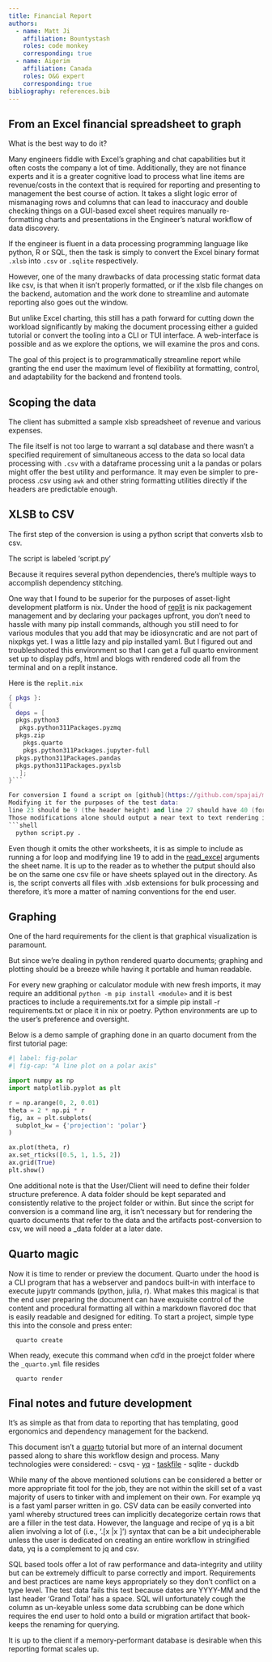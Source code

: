 ```yaml
---
title: Financial Report
authors:
  - name: Matt Ji
    affiliation: Bountystash
    roles: code monkey
    corresponding: true
  - name: Aigerim
    affiliation: Canada
    roles: O&G expert
    corresponding: true
bibliography: references.bib
---
```


## From an Excel financial spreadsheet to graph
What is the best way to do it?

Many engineers fiddle with Excel's graphing and chat capabilities but it often costs the company a lot of time. Additionally, they are not finance experts and it is a greater cognitive load to process what line items are revenue/costs in the context that is required for reporting and presenting to management the best course of action. It takes a slight logic error of mismanaging rows and columns that can lead to inaccuracy and double checking things on a GUI-based excel sheet requires manually re-formatting charts and presentations in the Engineer's natural workflow of data discovery.

If the engineer is fluent in a data processing programming language like python, R or SQL, then the task is simply to convert the Excel binary format `.xlsb` into `.csv` or `.sqlite` respectively.

However, one of the many drawbacks of data processing static format data like csv, is that when it isn't properly formatted, or if the xlsb file changes on the backend, automation and the work done to streamline and automate reporting also goes out the window.

But unlike Excel charting, this still has a path forward for cutting down the workload significantly by making the document processing either a guided tutorial or convert the tooling into a CLI or TUI interface. A web-interface is possible and as we explore the options, we will examine the pros and cons.

The goal of this project is to programmatically streamline report while granting the end user the maximum level of flexibility at formatting, control, and adaptability for the backend and frontend tools.

## Scoping the data

The client has submitted a sample xlsb spreadsheet of revenue and various expenses.

The file itself is not too large to warrant a sql database and there wasn't a specified requirement of simultaneous access to the data so local data processing with `.csv` with a dataframe processing unit a la pandas or polars might offer the best utility and performance. It may even be simpler to pre-process .csv using `awk` and other string formatting utilities directly if the headers are predictable enough.

## XLSB to CSV
The first step of the conversion is using a python script that converts xlsb to csv.

The script is labeled 'script.py'

Because it requires several python dependencies, there's multiple ways to accomplish dependency stitching.

One way that I found to be superior for the purposes of asset-light development platform is nix.
Under the hood of [replit](https://replit.com) is nix packagement management and by declaring your packages upfront, you don't need to hassle with many pip install commands, although you still need to for various modules that you add that may be idiosyncratic and are not part of nixpkgs yet. I was a little lazy and pip installed yaml. But I figured out and troubleshooted this environment so that I can get a full quarto environment set up to display pdfs, html and blogs with rendered code all from the terminal and on a replit instance.

Here is the `replit.nix`
```nix
{ pkgs }:
{
  deps = [
  pkgs.python3
   pkgs.python311Packages.pyzmq
  pkgs.zip
    pkgs.quarto
    pkgs.python311Packages.jupyter-full
  pkgs.python311Packages.pandas
  pkgs.python311Packages.pyxlsb
   ];
}```

For conversion I found a script on [github](https://github.com/spajai/microsoft-xlsb-to-csv-converter) that does the trick. It heavily relies on the `pyxlsb` python module, and it does have its own flaws that it doesn't go through all of the sheets.
Modifying it for the purposes of the test data:
line 23 should be 9 (the header height) and line 27 should have 40 (for the table width)
Those modifications alone should output a near text to text rendering in csv with this simple command:
```shell
  python script.py .
```
Even though it omits the other worksheets, it is as simple to include as running a for loop and modifying line 19 to add in the [read_excel](https://pandas.pydata.org/docs/reference/api/pandas.read_excel.html) arguments the sheet name. It is up to the reader as to whether the putput should also be on the same one csv file or have sheets splayed out in the directory. As is, the script converts all files with .xlsb extensions for bulk processing and therefore, it's more a matter of naming conventions for the end user.
 
## Graphing
One of the hard requirements for the client is that graphical visualization is paramount.

But since we're dealing in python rendered quarto documents; graphing and plotting should be a breeze while having it portable and human readable.

For every new graphing or calculator module with new fresh imports, it may require an additional `python -m pip install <module>` and it is best practices to include a requirements.txt for a simple pip install -r requirements.txt or place it in nix or poetry. Python environments are up to the user's preference and oversight.

Below is a demo sample of graphing done in an quarto document from the first tutorial page:
```python
#| label: fig-polar
#| fig-cap: "A line plot on a polar axis"

import numpy as np
import matplotlib.pyplot as plt

r = np.arange(0, 2, 0.01)
theta = 2 * np.pi * r
fig, ax = plt.subplots(
  subplot_kw = {'projection': 'polar'}
)

ax.plot(theta, r)
ax.set_rticks([0.5, 1, 1.5, 2])
ax.grid(True)
plt.show()
```
One additional note is that the User/Client will need to define their folder structure preference. A data folder should be kept separated and consistently relative to the project folder or within. But since the script for conversion is a command line arg, it isn't necessary but for rendering the quarto documents that refer to the data and the artifacts post-conversion to csv, we will need a _data folder at a later date. 

## Quarto magic
Now it is time to render or preview the document. Quarto under the hood is a CLI program that has a webserver and pandocs built-in with interface to execute jupytr commands (python, julia, r).
What makes this magical is that the end user preparing the document can have exquisite control of the content and procedural formatting all within a markdown flavored doc that is easily readable and designed for editing.
To start a project, simple type this into the console and press enter:
```
  quarto create
```
When ready, execute this command when cd'd in the proejct folder where the `_quarto.yml` file resides
```
  quarto render
```
## Final notes and future development
It's as simple as that from data to reporting that has templating, good ergonomics and dependency management for the backend.

This document isn't a [quarto](https://quarto.org/docs) tutorial but more of an internal document passed along to share this workflow design and process. Many technologies were considered:
- csvq
- [yq](https://mikefarah.gitbook.io/yq)
- [taskfile](https://taskfile.dev)
- sqlite
- duckdb

While many of the above mentioned solutions can be considered a better or more appropriate fit tool for the job, they are not within the skill set of a vast majority of users to tinker with and implement on their own.
For example yq is a fast yaml parser written in go. CSV data can be easily converted into yaml whereby structured trees can implicitly decategorize certain rows that are a filler in the test data. However, the language and recipe of yq is a bit alien involving a lot of (i.e., '.[x |x ]') syntax that can be a bit undecipherable unless the user is dedicated on creating an entire workflow in stringified data, yq is a complement to jq and csv.

SQL based tools offer a lot of raw performance and data-integrity and utility but can be extremely difficult to parse correctly and import. Requirements and best practices are name keys appropriately so they don't conflict on a type level. The test data fails this test because dates are YYYY-MM and the last header 'Grand Total' has a space. SQL will unfortunately cough the column as un-keyable unless some data scrubbing can be done which requires the end user to hold onto a build or migration artifact that book-keeps the renaming for querying.

It is up to the client if a memory-performant database is desirable when this reporting format scales up.
